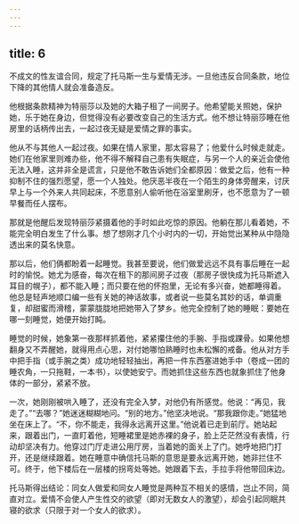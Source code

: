 ```yaml
---
---
---
```

title: 6
---



不成文的性友谊合同，规定了托马斯一生与爱情无涉。一旦他违反合同条款，地位下降的其他情人就会准备造反。

他根据条款精神为特丽莎以及她的大箱子租了一间房子。他希望能关照她，保护她，乐于她在身边，但觉得没有必要改变自己的生活方式。他不想让特丽莎睡在他房里的话柄传出去，一起过夜无疑是爱情之罪的事实。

他从不与其他人一起过夜。如果在情人家里，那太容易了；他爱什么时候走就走。她们在他家里则难办些，他不得不解释自己患有失眠症，与另一个人的亲近会使他无法入睡，这并非全是谎言，只是他不敢告诉她们全都原因：做爱之后，他有一种抑制不住的强烈愿望，愿一个人独处。他厌恶半夜在一个陌生的身体旁醒来，讨厌早上与一个外来人共同起床，不愿意别人偷听他在浴室里刷牙，也不愿意为了一顿早餐而任人摆布。

那就是他醒后发现特丽莎紧摄着他的手时如此吃惊的原因。他躺在那儿看着她，不能完全明白发生了什么事。想了想刚才几个小时内的一切，开始觉出某种从中隐隐透出来的莫名快意。

那以后，他们俩都盼着一起睡觉。我甚至要说，他们做爱远远不具有事后睡在一起时的愉悦。她尤为感奋，每次在租下的那间房子过夜（那房子很快成为托马斯遮入耳目的幌子），都不能入睡；而只要在他的怀抱里，无论有多兴奋，她都睡得着。他总是轻声地顺口编一些有关她的神话故事，或者说一些莫名其妙的话，单调重复，却甜蜜而滑稽，蒙蒙胧胧地把她带入了梦乡。他完全控制了她的睡眠：要她在哪一刻睡觉，她便开始打盹。

睡觉的时候，她象第一夜那样抓着他，紧紧攥住他的手腕、手指或踝骨。如果他想翻身又不弄醒她，就得用点心思，对付她哪怕熟睡时也未松懈的戒备。他从对方手中把手指（或手腕之类）成功地轻轻抽出，再把一件东西塞进她手中（卷成一团的睡农角，一只拖鞋，一本书），以使她安宁。而她抓住这些东西也就象抓住了他身体的一部分，紧紧不放。

一次，她刚刚被哄入睡了，还没有完全入梦，对他仍有所感觉。他说：“再见，我走了。”“去哪？”她迷迷糊糊地问。“别的地方。”他坚决地说。“那我跟你走。”她猛地坐在床上了。“不，你不能走，我得永远离开这里。”他说着已走到前厅。她站起来，跟着出门，一直盯着他，短睡裙里是她赤裸的身子，脸上茫茫然没有表情，行动却坚决有力。他穿过门厅走进公用厅房，当着她的面关上了门。她呼地把门打开，还是继续跟着。她在睡意中确信托马斯的意思是要永远离开她，她非拦住不可。终于，他下楼后在一层楼的拐弯处等她。她跟着下去，手拉手将他带回床边。

托马斯得出结论：同女人做爱和同女人睡觉是两种互不相关的感情，岂止不同，简直对立。爱情不会使人产生性交的欲望（即对无数女人的激望），却会引起同眠共寝的欲求（只限于对一个女人的欲求）。